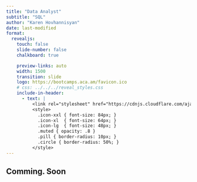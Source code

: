 ```yaml
---
title: "Data Analyst"
subtitle: "SQL"
author: "Karen Hovhannisyan"
date: last-modified
format:
  revealjs: 
    touch: false
    slide-number: false
    chalkboard: true

    preview-links: auto
    width: 1500
    transition: slide
    logo: https://bootcamps.aca.am/favicon.ico
    # css: ../../../reveal_styles.css
    include-in-header:
      - text: |
          <link rel="stylesheet" href="https://cdnjs.cloudflare.com/ajax/libs/font-awesome/6.5.0/css/all.min.css">
          <style>
            .icon-xxl { font-size: 84px; }
            .icon-xl  { font-size: 64px; }
            .icon-lg  { font-size: 48px; }
            .muted { opacity: .8 }
            .pill { border-radius: 10px; }
            .circle { border-radius: 50%; }
          </style>
---
```


## Comming. Soon
